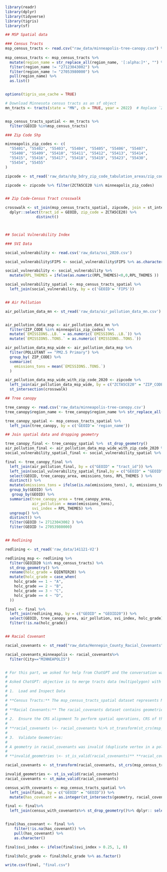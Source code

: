 
```r
library(readr)
library(dplyr)
library(tidyverse)
library(tigris)
library(sf)
```


```r
## MSP Spatial data

### Census Tracts
msp_census_tracts <- read.csv("raw_data/minneapolis-tree-canopy.csv") %>%  select(region_name)
                                                      
msp_census_tracts <- msp_census_tracts %>%
  mutate(region_name = str_replace_all(region_name, '[:alpha:]*', "") %>% str_trim()) %>%
  filter(region_name != "27123043002") %>%
  filter(region_name != "27053980000") %>%
  pull(region_name) %>% 
  as.list()


options(tigris_use_cache = TRUE)

# Download Minnesota census tracts as an sf object
mn_tracts <- tracts(state = "MN", cb = TRUE, year = 2022)  # Replace `2022` with your desired year


msp_census_tracts_spatial <- mn_tracts %>%
  filter(GEOID %in%msp_census_tracts)

### Zip Code Shp

minneapolis_zip_codes <- c(
  "55401", "55402", "55403", "55404", "55405", "55406", "55407", 
  "55408", "55409", "55410", "55411", "55412", "55413", "55414", 
  "55415", "55416", "55417", "55418", "55419", "55423", "55430",
  "55454", "55455"
) 

zipcode <- st_read('raw_data/shp_bdry_zip_code_tabulation_areas/zip_code_tabulation_areas.shp')

zipcode <- zipcode %>% filter(ZCTA5CE20 %in% minneapolis_zip_codes)


## Zip Code-Census Tract crosswalk

crosswalk <- st_join(msp_census_tracts_spatial, zipcode, join = st_intersects) %>%
  dplyr::select(tract_id = GEOID, zip_code = ZCTA5CE20) %>%
              distinct()



## Social Vulnerability Index

### SVI Data

social_vulnerability <- read.csv('raw_data/svi_2020.csv')

social_vulnerability$FIPS <- social_vulnerability$FIPS %>% as.character()

social_vulnerability <- social_vulnerability %>% 
  mutate(RPL_THEMES = ifelse(as.numeric(RPL_THEMES)<0,0,RPL_THEMES )) 

social_vulnerability_spatial <- msp_census_tracts_spatial %>% 
  left_join(social_vulnerability, by = c('GEOID'= 'FIPS')) 


## Air Pollution

air_pollution_data_mn <- st_read('raw_data/air_pollution_data_mn.csv')


air_pollution_data_msp <- air_pollution_data_mn %>%
  filter(ZIP_CODE %in% minneapolis_zip_codes) %>%
  mutate(`EMISSIONS..LB.` = as.numeric(`EMISSIONS..LB.`)) %>%
  mutate(`EMISSIONS..TONS.` = as.numeric(`EMISSIONS..TONS.`))

air_pollution_data_msp_wide <- air_pollution_data_msp %>%
  filter(POLLUTANT == "PM2.5 Primary") %>%
  group_by( ZIP_CODE) %>%
  summarize(
    emissions_tons = mean(`EMISSIONS..TONS.`)
  )

air_pollution_data_msp_wide_with_zip_code_2020 <- zipcode %>% 
  left_join(air_pollution_data_msp_wide, by = c("ZCTA5CE20" = "ZIP_CODE")) %>%        
  st_intersection(crosswalk)

## Tree canopy

tree_canopy <- read.csv('raw_data/minneapolis-tree-canopy.csv')
tree_canopy$region_name <- tree_canopy$region_name %>% str_replace_all('[:alpha:]*', "") %>% str_trim()

tree_canopy_spatial <- msp_census_tracts_spatial %>% 
  left_join(tree_canopy, by = c('GEOID'= 'region_name'))  

## Join spatial data and dropping geometry

tree_canopy_final <- tree_canopy_spatial %>%  st_drop_geometry()
air_pollution_final <- air_pollution_data_msp_wide_with_zip_code_2020 %>%  st_drop_geometry()
social_vulnerability_spatial_final <- social_vulnerability_spatial %>% st_drop_geometry()

final <- tree_canopy_final %>%
  left_join(air_pollution_final, by = c("GEOID" = "tract_id")) %>% 
  left_join(social_vulnerability_spatial_final,by = c("GEOID" = "GEOID") ) %>% 
  select(GEOID, tree_canopy_area, emissions_tons, RPL_THEMES ) %>% 
  distinct() %>% 
  mutate(emissions_tons = ifelse(is.na(emissions_tons), 0, emissions_tons)) %>% 
  group_by(GEOID) %>% 
   group_by(GEOID) %>% 
  summarize(tree_canopy_area = tree_canopy_area,
            air_pollution = mean(emissions_tons),
            svi_index = RPL_THEMES) %>% 
  ungroup() %>% 
  distinct() %>% 
  filter(GEOID != 27123043002 ) %>% 
  filter(GEOID != 27053980000)


## Redlining 

redlining <- st_read('raw_data/141121-V2')

redlining_msp <- redlining %>% 
  filter(GEOID20 %in% msp_census_tracts) %>% 
  st_drop_geometry() %>% 
  rename(holc_grade = EQINTER20) %>% 
  mutate(holc_grade = case_when(
    holc_grade == 1 ~ "A",
    holc_grade == 2 ~ "B",
    holc_grade == 3 ~ "C",
    holc_grade == 4 ~ "D",
  ))

final <- final %>% 
  left_join(redlining_msp, by = c("GEOID" = "GEOID20")) %>% 
  select(GEOID, tree_canopy_area, air_pollution, svi_index, holc_grade) %>% 
  filter(!is.na(holc_grade)) 


## Racial Covenant

racial_covenants <- st_read("raw_data/Hennepin_County_Racial_Covenants")

racial_covenants_minneapolis <- racial_covenants%>%
  filter(City=="MINNEAPOLIS")


# For this part, we asked for help from ChatGPT and the conversation was as follows:
# 
# Asked ChatGPT: objective is to merge tracts data (multipolygon) with racial covenants data (point) to identify census tracts containing racial covenants, and to generate a has_covenant indicator column for each census tract.
# 
# 1.  Load and Inspect Data
# 
# **Census Tracts:** The msp_census_tracts_spatial dataset represents Minneapolis-St. Paul census tracts with geometries in a geographic coordinate system (NAD83).
# 
# **Racial Covenants:** The racial_covenants dataset contains geometries for areas with racial covenants, stored in a projected coordinate system (NAD83 / UTM zone 15N).
# 
# 2.  Ensure the CRS alignment To perform spatial operations, CRS of the datasets needed to be aligned. We transformed the CRS of racial_covenants to match msp_census_tracts_spatial
# 
# **racial_covenants \<- racial_covenants %\>% st_transform(st_crs(msp_census_tracts_spatial))**
# 
# 3.  Validate Geometries:
# 
# A geometry in racial_covenants was invalid (duplicate vertex in a polygon). We identified and corrected this using:
# 
# **invalid_geometries \<- st_is_valid(racial_covenants)** **racial_covenants \<- st_make_valid(racial_covenants)**

racial_covenants <- st_transform(racial_covenants, st_crs(msp_census_tracts_spatial))

invalid_geometries <- st_is_valid(racial_covenants)
racial_covenants <- st_make_valid(racial_covenants)

census_with_covenants <- msp_census_tracts_spatial %>%
  left_join(final, by = c("GEOID" = "GEOID")) %>% 
  mutate(has_covenant = as.integer(st_intersects(geometry, racial_covenants, sparse = FALSE) %>% rowSums() > 0))

final <- final%>%
  left_join(census_with_covenants%>% st_drop_geometry()%>% dplyr:: select(GEOID, has_covenant), by="GEOID")


final$has_covenant <- final %>%
    filter(!is.na(has_covenant)) %>%
    pull(has_covenant) %>%
    as.character()

final$svi_index <- ifelse(final$svi_index > 0.25, 1, 0)

final$holc_grade <- final$holc_grade %>% as.factor()

write.csv(final, "final.csv")

```


